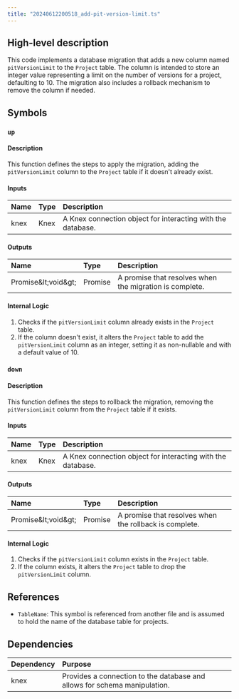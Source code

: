 ```yaml
---
title: "20240612200518_add-pit-version-limit.ts"
---
```


## High-level description
This code implements a database migration that adds a new column named `pitVersionLimit` to the `Project` table. The column is intended to store an integer value representing a limit on the number of versions for a project, defaulting to 10. The migration also includes a rollback mechanism to remove the column if needed.

## Symbols

### `up`
#### Description
This function defines the steps to apply the migration, adding the `pitVersionLimit` column to the `Project` table if it doesn't already exist.

#### Inputs
| Name | Type | Description |
|:-----|:-----|:------------|
| knex | Knex | A Knex connection object for interacting with the database. |

#### Outputs
| Name | Type | Description |
|:-----|:-----|:------------|
| Promise\&lt;void\&gt; | Promise | A promise that resolves when the migration is complete. |

#### Internal Logic
1. Checks if the `pitVersionLimit` column already exists in the `Project` table.
2. If the column doesn't exist, it alters the `Project` table to add the `pitVersionLimit` column as an integer, setting it as non-nullable and with a default value of 10.

### `down`
#### Description
This function defines the steps to rollback the migration, removing the `pitVersionLimit` column from the `Project` table if it exists.

#### Inputs
| Name | Type | Description |
|:-----|:-----|:------------|
| knex | Knex | A Knex connection object for interacting with the database. |

#### Outputs
| Name | Type | Description |
|:-----|:-----|:------------|
| Promise\&lt;void\&gt; | Promise | A promise that resolves when the rollback is complete. |

#### Internal Logic
1. Checks if the `pitVersionLimit` column exists in the `Project` table.
2. If the column exists, it alters the `Project` table to drop the `pitVersionLimit` column.

## References
- `TableName`: This symbol is referenced from another file and is assumed to hold the name of the database table for projects.

## Dependencies
| Dependency | Purpose |
|:-----------|:--------|
| knex | Provides a connection to the database and allows for schema manipulation. |
